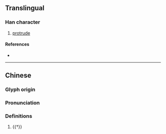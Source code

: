 {{character info}}
==Translingual==

===Han character===
{{Han char|rn=93|rad=牛|as=23|sn=27|four=|canj=OGHQ,XOGHQ|ids=⿱讎牛}}

# [[protrude]]

====References====
* {{Han ref|kx=0705.250|dkj=20232|dj=1118.120|hdz=31823.060|uh=72AB|ud=29355}}

----

==Chinese==
{{zh-forms}}

===Glyph origin===
{{Han etym}}

===Pronunciation===
{{zh-pron
|m=chōu
|mc=y
|oc=y
|cat=n
}}

===Definitions===
{{zh-hanzi}}

# {{†}} {{zh-alt-form|犨}}